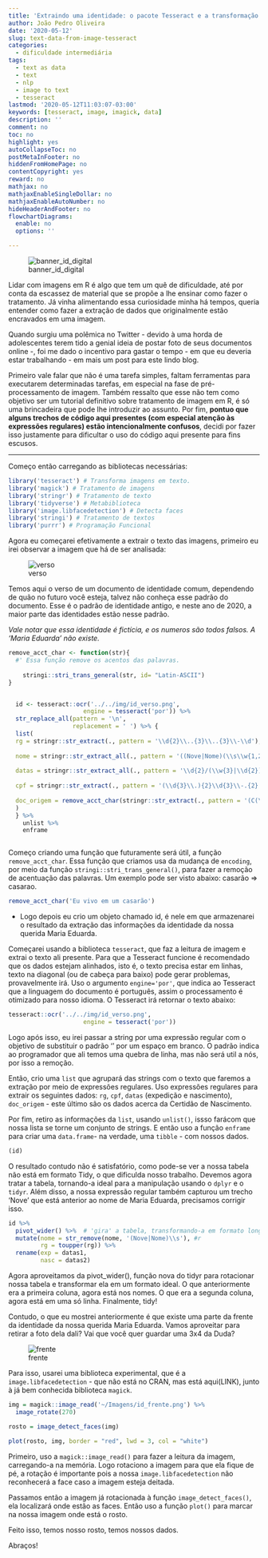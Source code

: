 ```yaml
---
title: 'Extraindo uma identidade: o pacote Tesseract e a transformação de imagem em texto.'
author: João Pedro Oliveira
date: '2020-05-12'
slug: text-data-from-image-tesseract
categories:
  - dificuldade intermediária
tags:
  - text as data
  - text
  - nlp
  - image to text
  - tesseract
lastmod: '2020-05-12T11:03:07-03:00'
keywords: [tesseract, image, imagick, data]
description: ''
comment: no
toc: no
highlight: yes    
autoCollapseToc: no
postMetaInFooter: no
hiddenFromHomePage: no
contentCopyright: yes
reward: no
mathjax: no
mathjaxEnableSingleDollar: no
mathjaxEnableAutoNumber: no
hideHeaderAndFooter: no
flowchartDiagrams:
  enable: no
  options: ''

---
```


![banner_id_digital](../../img/id_digital.jpg)


Lidar com imagens em R é algo que tem um quê de dificuldade, até por conta da escassez de material que se propõe a lhe ensinar como fazer o tratamento. Já vinha alimentando essa curiosidade minha há tempos, queria entender como fazer a extração de dados que originalmente estão encravados em uma imagem. 

Quando surgiu uma polêmica no Twitter - devido à uma horda de adolescentes terem tido a genial ideia de postar foto de seus documentos online -, foi me dado o incentivo para gastar o tempo - em que eu deveria estar trabalhando - em mais um post para este lindo blog.

Primeiro vale falar que não é uma tarefa simples, faltam ferramentas para executarem determinadas tarefas, em especial na fase de pré-processamento de imagem. Também ressalto que esse não tem como objetivo ser um tutorial definitivo sobre tratamento de imagem em R, é só uma brincadeira que pode lhe introduzir ao assunto. Por fim, **pontuo que alguns trechos de código aqui presentes (com especial atenção às expressões regulares) estão intencionalmente confusos**, decidi por fazer isso justamente para dificultar o uso do código aqui presente para fins escusos.

---

Começo então carregando as bibliotecas necessárias:

```r
library('tesseract') # Transforma imagens em texto.
library('magick') # Tratamento de imagens
library('stringr') # Tratamento de texto
library('tidyverse') # Metabiblioteca
library('image.libfacedetection') # Detecta faces
library('stringi') # Tratamento de textos
library('purrr') # Programação Funcional
```

Agora eu começarei efetivamente a extrair o texto das imagens, primeiro eu irei observar a imagem que há de ser analisada:

![verso](../../img/id_verso.png)

Temos aqui o verso de um documento de identidade comum, dependendo de quão no futuro você esteja, talvez não conheça esse padrão do documento. Esse é o padrão de identidade antigo, e neste ano de 2020, a maior parte das identidades estão nesse padrão.

*Vale notar que essa identidade é fictícia, e os numeros são todos falsos. A 'Maria Eduarda' não existe.*


```r
remove_acct_char <- function(str){
  #' Essa função remove os acentos das palavras.
      
    stringi::stri_trans_general(str, id= "Latin-ASCII")
}


  id <- tesseract::ocr('../../img/id_verso.png', 
                     engine = tesseract('por')) %>% 
  str_replace_all(pattern = '\n', 
                  replacement = ' ') %>% {
  list(
  rg = stringr::str_extract(., pattern = '\\d{2}\\..{3}\\..{3}\\-\\d'), #extrai o RG
  
  nome = stringr::str_extract_all(., pattern = '((Nove|Nome)(\\s\\w{1,20}\\s\\w{1,20}\\s(\\w{1,20})?\\s(\\w{1,})?))'), #extrai
  
  datas = stringr::str_extract_all(., pattern = '\\d{2}/(\\w{3}|\\d{2})/(\\d{4})'), #extrai data de nascimento e expedição
  
  cpf = stringr::str_extract(., pattern = '(\\d{3}\\.){2}\\d{3}\\-.{2}'), #extrai o CPF
  
  doc_origem = remove_acct_char(stringr::str_extract(., pattern = '(C(\\.\\s)NASC).{1,50}\\w{2}')) #Dados da certidão de nascimento.
  )
  } %>% 
    unlist %>% 
    enframe



```

Começo criando uma função que futuramente será útil, a função `remove_acct_char`. Essa função que criamos usa da mudança de `encoding`, por meio da função `stringi::stri_trans_general()`, para fazer a remoção de acentuação das palavras. Um exemplo pode ser visto abaixo: casarão => casarao.

```r
remove_acct_char('Eu vivo em um casarão')
```

- Logo depois eu crio um objeto chamado id, é nele em que armazenarei o resultado da extração das informações da identidade da nossa querida Maria Eduarda. 

Começarei usando a biblioteca `tesseract`, que faz a leitura de imagem e extrai o texto ali presente. Para que a Tesseract funcione é recomendado que os dados estejam alinhados, isto é, o texto precisa estar em linhas, texto na diagonal (ou de cabeça para baixo) pode gerar problemas, provavelmente irá. Uso o argumento `engine='por'`, que indica ao Tesseract que a linguagem do documento é português, assim o processamento é otimizado para nosso idioma. O Tesseract irá retornar o texto abaixo:

```r
tesseract::ocr('../../img/id_verso.png', 
                     engine = tesseract('por'))
```


Logo após isso, eu irei passar a string por uma expressão regular com o objetivo de substituir o padrão '\n' por um espaço em branco. O padrão indica ao programador que ali temos uma quebra de linha, mas não será util a nós, por isso a remoção.

Então, crio uma `list` que agrupará das strings com o texto que faremos a extração por meio de expressões regulares. Uso expressões regulares para extrair os seguintes dados: `rg`, `cpf`, `datas` (expedição e nascimento), `doc_origem` - este último são os dados acerca da Certidão de Nascimento.

Por fim, retiro as informações da `list`, usando `unlist()`, issso farácom que nossa lista se torne um conjunto de strings. E então uso a função `enframe` para criar uma `data.frame`- na verdade, uma `tibble` - com nossos dados.


```r
(id)
```

O resultado contudo não é satisfatório, como pode-se ver a nossa tabela não está em formato Tidy, o que dificulda nosso trabalho. Devemos agora tratar a tabela, tornando-a ideal para a manipulação usando o `dplyr` e o `tidyr`. Além disso, a nossa expressão regular também capturou um trecho 'Nove' que está anterior ao nome de Maria Eduarda, precisamos corrigir isso.

```r
id %>% 
  pivot_wider() %>%  # 'gira' a tabela, transformando-a em formato longo
  mutate(nome = str_remove(nome, '(Nove|Nome)\\s'), #r
         rg = toupper(rg)) %>% 
  rename(exp = datas1,
         nasc = datas2)


```

Agora aproveitamos da pivot_wider(), função nova do tidyr para rotacionar nossa tabela e transformar ela em um formato ideal. O que anteriormente era a primeira coluna, agora está nos nomes. O que era a segunda coluna, agora está em uma só linha. Finalmente, tidy!

Contudo, o que eu mostrei anteriormente é que existe uma parte da frente da identidade da nossa querida Maria Eduarda. Vamos aproveitar para retirar a foto dela dali? Vai que você quer guardar uma 3x4 da Duda?


![frente](../../img/id_frente.png)

Para isso, usarei uma biblioteca experimental, que é a `image.libfacedetection` - que não está no CRAN, mas está aqui(LINK), junto à já bem conhecida biblioteca `magick`.

```r
img = magick::image_read('~/Imagens/id_frente.png') %>% 
  image_rotate(270)

rosto = image_detect_faces(img)

plot(rosto, img, border = "red", lwd = 3, col = "white")


```

Primeiro, uso a `magick::image_read()` para fazer a leitura da imagem, carregando-a na memória. Logo rotaciono a imagem para que ela fique de pé, a rotação é importante pois a nossa `image.libfacedetection` não reconhecerá a face caso a imagem esteja deitada.

Passamos então a imagem já rotacionada à função `image_detect_faces()`, ela localizará onde estão as faces. Então uso a função `plot()` para marcar na nossa imagem onde está o rosto.

Feito isso, temos nosso rosto, temos nossos dados.

Abraços!













<!--more-->
